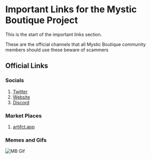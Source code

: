 
# Important Links for the Mystic Boutique Project

This is the start of the important links section. 

<Callout type="warning" emoji="✅">
   These are the official channels that all Mystic Boutique community members should use these beware of scammers
</Callout>


## Official Links

### Socials

1. [Twitter](https://twitter.com/MB_Secret)
1. [Website](https://mysticboutique.io/)
1. [Discord](https://discord.gg/p4cn95Zm3Z)

### Market Places

1. [artifct.app](https://artifct.app/)


### Memes and Gifs

![MB Gif](../../public/mysticboutique1.gif)

